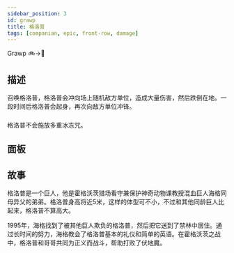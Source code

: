 ```yaml
---
sidebar_position: 3
id: grawp
title: 格洛普
tags: [companian, epic, front-row, damage]
---
```


Grawp 🚲️->🎁

<!--truncate-->



<CardBasics cardKey={id}/>


## 描述

召唤格洛普，格洛普会冲向场上随机敌方单位，造成大量伤害，然后跌倒在地。一段时间后格洛普会起身，再次向敌方单位冲锋。

###

格洛普不会施放多重冰冻咒。


## 面板


<LevelComponent/>


<CardDynamicTable cardKey={id}/>


<CardComplexTable cardKey={id}/>





## 故事

格洛普是一个巨人，他是霍格沃茨猎场看守兼保护神奇动物课教授混血巨人海格同母异父的弟弟。格洛普身高将近5米，这样的体型可不小，不过和其他同龄巨人比起来，格洛普不算高大。

1995年，海格找到了被其他巨人欺负的格洛普，然后把它送到了禁林中居住。通过长时间的努力，海格教会了格洛普基本的礼仪和简单的英语。在霍格沃茨之战中，格洛普和哥哥共同为正义而战斗，帮助打败了伏地魔。



